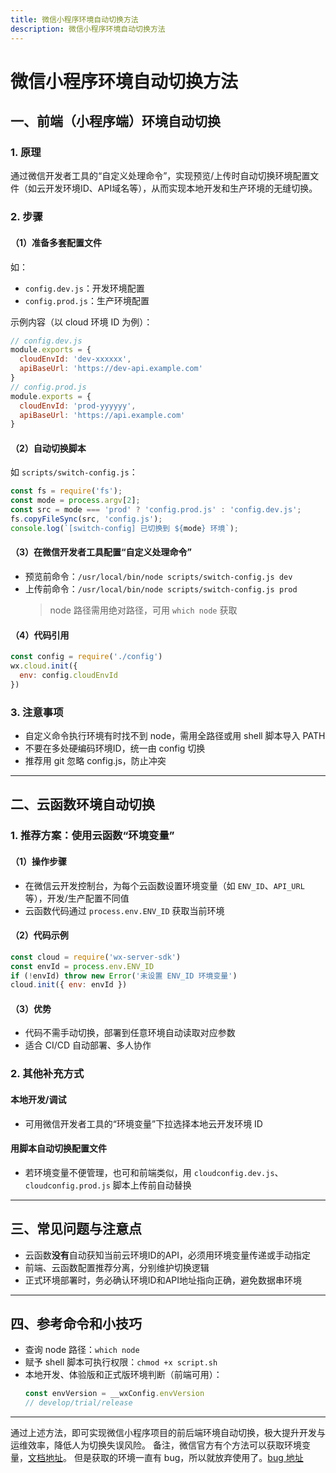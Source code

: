 ```yaml
---
title: 微信小程序环境自动切换方法
description: 微信小程序环境自动切换方法
---
```



# 微信小程序环境自动切换方法

## 一、前端（小程序端）环境自动切换

### 1. 原理
通过微信开发者工具的“自定义处理命令”，实现预览/上传时自动切换环境配置文件（如云开发环境ID、API域名等），从而实现本地开发和生产环境的无缝切换。

### 2. 步骤

#### （1）准备多套配置文件
如：
- `config.dev.js`：开发环境配置
- `config.prod.js`：生产环境配置

示例内容（以 cloud 环境 ID 为例）：
```js
// config.dev.js
module.exports = {
  cloudEnvId: 'dev-xxxxxx',
  apiBaseUrl: 'https://dev-api.example.com'
}
// config.prod.js
module.exports = {
  cloudEnvId: 'prod-yyyyyy',
  apiBaseUrl: 'https://api.example.com'
}
```

#### （2）自动切换脚本
如 `scripts/switch-config.js`：
```js
const fs = require('fs');
const mode = process.argv[2];
const src = mode === 'prod' ? 'config.prod.js' : 'config.dev.js';
fs.copyFileSync(src, 'config.js');
console.log(`[switch-config] 已切换到 ${mode} 环境`);
```

#### （3）在微信开发者工具配置“自定义处理命令”
- 预览前命令：`/usr/local/bin/node scripts/switch-config.js dev`
- 上传前命令：`/usr/local/bin/node scripts/switch-config.js prod`
  > node 路径需用绝对路径，可用 `which node` 获取

#### （4）代码引用
```js
const config = require('./config')
wx.cloud.init({
  env: config.cloudEnvId
})
```

### 3. 注意事项
- 自定义命令执行环境有时找不到 node，需用全路径或用 shell 脚本导入 PATH
- 不要在多处硬编码环境ID，统一由 config 切换
- 推荐用 git 忽略 config.js，防止冲突

---

## 二、云函数环境自动切换

### 1. 推荐方案：使用云函数“环境变量”

#### （1）操作步骤
- 在微信云开发控制台，为每个云函数设置环境变量（如 `ENV_ID`、`API_URL` 等），开发/生产配置不同值
- 云函数代码通过 `process.env.ENV_ID` 获取当前环境

#### （2）代码示例
```js
const cloud = require('wx-server-sdk')
const envId = process.env.ENV_ID
if (!envId) throw new Error('未设置 ENV_ID 环境变量')
cloud.init({ env: envId })
```

#### （3）优势
- 代码不需手动切换，部署到任意环境自动读取对应参数
- 适合 CI/CD 自动部署、多人协作

### 2. 其他补充方式

#### 本地开发/调试
- 可用微信开发者工具的“环境变量”下拉选择本地云开发环境 ID

#### 用脚本自动切换配置文件
- 若环境变量不便管理，也可和前端类似，用 `cloudconfig.dev.js`、`cloudconfig.prod.js` 脚本上传前自动替换

---

## 三、常见问题与注意点

- 云函数**没有**自动获知当前云环境ID的API，必须用环境变量传递或手动指定
- 前端、云函数配置推荐分离，分别维护切换逻辑
- 正式环境部署时，务必确认环境ID和API地址指向正确，避免数据串环境

---

## 四、参考命令和小技巧

- 查询 node 路径：`which node`
- 赋予 shell 脚本可执行权限：`chmod +x script.sh`
- 本地开发、体验版和正式版环境判断（前端可用）：
  ```js
  const envVersion = __wxConfig.envVersion
  // develop/trial/release
  ```

---

通过上述方法，即可实现微信小程序项目的前后端环境自动切换，极大提升开发与运维效率，降低人为切换失误风险。
备注，微信官方有个方法可以获取环境变量，[文档地址](https://developers.weixin.qq.com/miniprogram/dev/api/open-api/account-info/wx.getAccountInfoSync.html)。
但是获取的环境一直有 bug，所以就放弃使用了。[bug 地址](https://developers.weixin.qq.com/community/develop/doc/000602d70b06f838fbbd3610956000)

